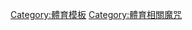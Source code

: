 {{Navbox
 | name = 體育相關魔咒
 | title = {{le|體育相關魔咒|Sports-related curses}}
 | state = {{{state<includeonly>|autocollapse</includeonly>}}}
 | bodyclass = hlist
 | group1 = {{le|棒球迷信|Baseball superstition|棒球}}
 | list1 = 
{{Navbox|subgroup
 | group1 = [[美國職棒]]
 | list1 = 
* [[貝比魯斯魔咒]]
* [[山羊魔咒]]
* {{le|黑襪魔咒|Curse of the Black Sox}}
* {{le|庫根恐嚇的魔咒|Curse of Coogan's Bluff}}
* [[洛基·柯拉維托的詛咒]]
* {{le|前小熊因子|Ex-Cubs Factor}}

 | group2 = [[日本職棒]]
 | list2 = 
* [[肯德基爺爺魔咒]]
* {{link-jp|便當魔咒|弁当の呪い}}

 | group3 = [[中華職棒]]
 | list3 = 
* [[巴比魔咒]]
* [[勝投王魔咒]]
* [[三連霸魔咒]]
* [[興農魔咒]]
* [[阿扁魔咒]]
* [[新竹市立中正棒球場|新竹主場]]魔咒
* [[三毛魔咒]]
* [[中信兄弟亞軍魔咒]]
}}
 | group2 = 美式足球
 | list2 = 
* {{le|鮑比·萊恩魔咒|Curse of Bobby Layne}}
* {{le|海斯曼魔咒|Heisman curse}}
* {{le|巴第魔咒|The Lombardi Curse}}
* {{le|勁爆美式足球魔咒|Madden Curse}}
* {{le|超級盃魔咒|Super Bowl curse}}

 | group4 = 冰球
 | list4 = 
* {{le|1940年魔咒|Curse of 1940}}
* {{le|馬爾登魔咒|Curse of Muldoon}}

 | group5 = 其他運動
 | list5 = 
* {{le|安德烈蒂魔咒|Andretti curse}}
* {{le|坩堝魔咒|Crucible curse}}
* {{le|簡納德魔咒|Kennett curse}}
* {{le|拉邦特魔咒|Curse of LaBonte}}
* [[打平即可出线]]

 | group6 = 城市魔咒
 | list6 = 
* {{le|克里夫蘭體育魔咒|Cleveland sports curse}}
* {{le|潘恩魔咒|Curse of Billy Penn}}
* {{le|黃金海岸體育魔咒|Gold Coast sports curse}}

 | group7 = 其他
 | list7 = 
* [[運動畫刊#封面帶來的詛咒|「運動畫刊」封面厄運]]

}}<noinclude>
{{collapsible option}}
[[Category:體育模板]]
[[Category:體育相關魔咒]]
</noinclude>